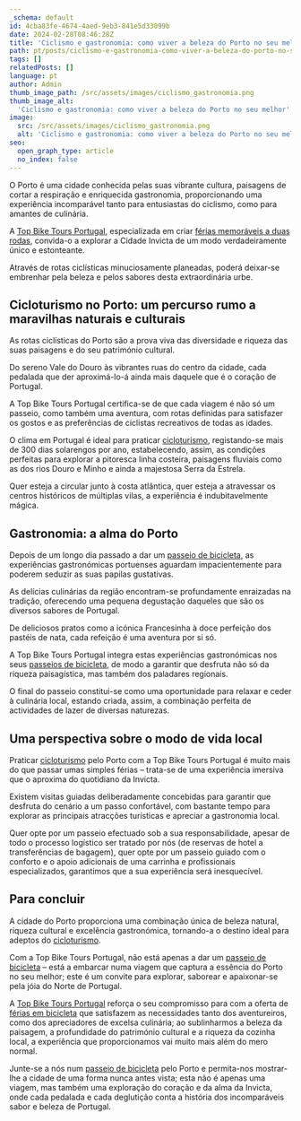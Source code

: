 ```yaml
---
_schema: default
id: 4cba83fe-4674-4aed-9eb3-841e5d33099b
date: 2024-02-28T08:46:28Z
title: 'Ciclismo e gastronomia: como viver a beleza do Porto no seu melhor'
path: pt/posts/ciclismo-e-gastronomia-como-viver-a-beleza-do-porto-no-seu-melhor/
tags: []
relatedPosts: []
language: pt
author: Admin
thumb_image_path: /src/assets/images/ciclismo_gastronomia.png
thumb_image_alt:
  'Ciclismo e gastronomia: como viver a beleza do Porto no seu melhor'
image:
  src: /src/assets/images/ciclismo_gastronomia.png
  alt: 'Ciclismo e gastronomia: como viver a beleza do Porto no seu melhor'
seo:
  open_graph_type: article
  no_index: false
---
```


O Porto é uma cidade conhecida pelas suas vibrante cultura, paisagens de cortar
a respiração e enriquecida gastronomia, proporcionando uma experiência
incomparável tanto para entusiastas do ciclismo, como para amantes de culinária.

A [Top Bike Tours Portugal](https://topbiketoursportugal.com/pt/), especializada
em criar
[férias memoráveis a duas rodas](https://topbiketoursportugal.com/passeios-de-bicicleta-portugal/),
convida-o a explorar a Cidade Invicta de um modo verdadeiramente único e
estonteante.

Através de rotas ciclísticas minuciosamente planeadas, poderá deixar-se
embrenhar pela beleza e pelos sabores desta extraordinária urbe.

## Cicloturismo no Porto: um percurso rumo a maravilhas naturais e culturais

As rotas ciclísticas do Porto são a prova viva das diversidade e riqueza das
suas paisagens e do seu património cultural.

Do sereno Vale do Douro às vibrantes ruas do centro da cidade, cada pedalada que
der aproximá-lo-á ainda mais daquele que é o coração de Portugal.

A Top Bike Tours Portugal certifica-se de que cada viagem é não só um passeio,
como também uma aventura, com rotas definidas para satisfazer os gostos e as
preferências de ciclistas recreativos de todas as idades.

O clima em Portugal é ideal para praticar
[cicloturismo](https://topbiketoursportugal.com/passeios-de-bicicleta-portugal/),
registando-se mais de 300 dias solarengos por ano, estabelecendo, assim, as
condições perfeitas para explorar a pitoresca linha costeira, paisagens fluviais
como as dos rios Douro e Minho e ainda a majestosa Serra da Estrela.

Quer esteja a circular junto à costa atlântica, quer esteja a atravessar os
centros históricos de múltiplas vilas, a experiência é indubitavelmente mágica.

## Gastronomia: a alma do Porto

Depois de um longo dia passado a dar um
[passeio de bicicleta](https://topbiketoursportugal.com/passeios-bicicleta-porto/),
as experiências gastronómicas portuenses aguardam impacientemente para poderem
seduzir as suas papilas gustativas.

As delícias culinárias da região encontram-se profundamente enraizadas na
tradição, oferecendo uma pequena degustação daqueles que são os diversos sabores
de Portugal.

De deliciosos pratos como a icónica Francesinha à doce perfeição dos pastéis de
nata, cada refeição é uma aventura por si só.

A Top Bike Tours Portugal integra estas experiências gastronómicas nos seus
[passeios de bicicleta](https://topbiketoursportugal.com/passeios-bicicleta-porto/),
de modo a garantir que desfruta não só da riqueza paisagística, mas também dos
paladares regionais.

O final do passeio constitui-se como uma oportunidade para relaxar e ceder à
culinária local, estando criada, assim, a combinação perfeita de actividades de
lazer de diversas naturezas.

## Uma perspectiva sobre o modo de vida local

Praticar
[cicloturismo](https://topbiketoursportugal.com/passeios-de-bicicleta-portugal/)
pelo Porto com a Top Bike Tours Portugal é muito mais do que passar umas simples
férias – trata-se de uma experiência imersiva que o aproxima do quotidiano da
Invicta.

Existem visitas guiadas deliberadamente concebidas para garantir que desfruta do
cenário a um passo confortável, com bastante tempo para explorar as principais
atracções turísticas e apreciar a gastronomia local.

Quer opte por um passeio efectuado sob a sua responsabilidade, apesar de todo o
processo logístico ser tratado por nós (de reservas de hotel a transferências de
bagagem), quer opte por um passeio guiado com o conforto e o apoio adicionais de
uma carrinha e profissionais especializados, garantimos que a sua experiência
será inesquecível.

## Para concluir

A cidade do Porto proporciona uma combinação única de beleza natural, riqueza
cultural e excelência gastronómica, tornando-a o destino ideal para adeptos do
[cicloturismo](https://topbiketoursportugal.com/passeios-de-bicicleta-portugal/).

Com a Top Bike Tours Portugal, não está apenas a dar um
[passeio de bicicleta](https://topbiketoursportugal.com/passeios-bicicleta-porto/)
– está a embarcar numa viagem que captura a essência do Porto no seu melhor;
este é um convite para explorar, saborear e apaixonar-se pela jóia do Norte de
Portugal.

A [Top Bike Tours Portugal](https://topbiketoursportugal.com/pt/) reforça o seu
compromisso para com a oferta de
[férias em bicicleta](https://topbiketoursportugal.com/passeios-de-bicicleta-portugal/)
que satisfazem as necessidades tanto dos aventureiros, como dos apreciadores de
excelsa culinária; ao sublinharmos a beleza da paisagem, a profundidade do
património cultural e a riqueza da cozinha local, a experiência que
proporcionamos vai muito mais além do mero normal.

Junte-se a nós num
[passeio de bicicleta](https://topbiketoursportugal.com/passeios-bicicleta-porto/)
pelo Porto e permita-nos mostrar-lhe a cidade de uma forma nunca antes vista;
esta não é apenas uma viagem, mas também uma exploração do coração e da alma da
Invicta, onde cada pedalada e cada deglutição conta a história dos incomparáveis
sabor e beleza de Portugal.
